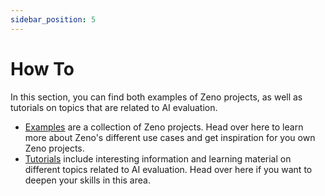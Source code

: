 ```yaml
---
sidebar_position: 5
---
```


# How To

In this section, you can find both examples of Zeno projects, as well as tutorials on topics that are related to AI evaluation.

- [Examples](./examples) are a collection of Zeno projects. Head over here to learn more about Zeno's different use cases and get inspiration for you own Zeno projects.
- [Tutorials](./tutorials) include interesting information and learning material on different topics related to AI evaluation. Head over here if you want to deepen your skills in this area.
